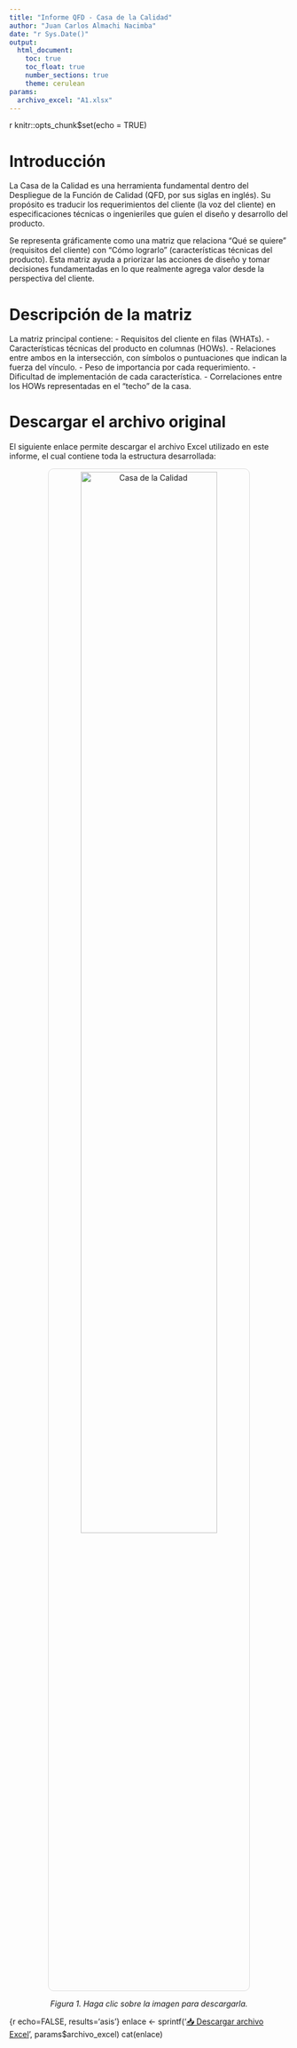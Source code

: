 ---
title: "Informe QFD - Casa de la Calidad"
author: "Juan Carlos Almachi Nacimba"
date: "r Sys.Date()"
output:
  html_document:
    toc: true
    toc_float: true
    number_sections: true
    theme: cerulean
params:
  archivo_excel: "A1.xlsx"
---


{r setup, include=FALSE}
knitr::opts_chunk$set(echo = TRUE)


# Introducción

La Casa de la Calidad es una herramienta fundamental dentro del Despliegue de la Función de Calidad (QFD, por sus siglas en inglés). Su propósito es traducir los requerimientos del cliente (la voz del cliente) en especificaciones técnicas o ingenieriles que guíen el diseño y desarrollo del producto.

Se representa gráficamente como una matriz que relaciona "Qué se quiere" (requisitos del cliente) con "Cómo lograrlo" (características técnicas del producto). Esta matriz ayuda a priorizar las acciones de diseño y tomar decisiones fundamentadas en lo que realmente agrega valor desde la perspectiva del cliente.

# Descripción de la matriz

La matriz principal contiene:
- Requisitos del cliente en filas (WHATs).
- Características técnicas del producto en columnas (HOWs).
- Relaciones entre ambos en la intersección, con símbolos o puntuaciones que indican la fuerza del vínculo.
- Peso de importancia por cada requerimiento.
- Dificultad de implementación de cada característica.
- Correlaciones entre los HOWs representadas en el "techo" de la casa.

# Descargar el archivo original

El siguiente enlace permite descargar el archivo Excel utilizado en este informe, el cual contiene toda la estructura desarrollada:



<div style="text-align: center;">
  <a href="A1.jpg" download>
    <img src="A1.jpg" alt="Casa de la Calidad" style="width:70%; border:1px solid #ddd; border-radius:10px; padding:5px;" />
  </a>
  <p><em>Figura 1. Haga clic sobre la imagen para descargarla.</em></p>
</div>



{r echo=FALSE, results='asis'}
enlace <- sprintf('<a href="%s" download class="btn btn-primary">📥 Descargar archivo Excel</a>', params$archivo_excel)
cat(enlace)
